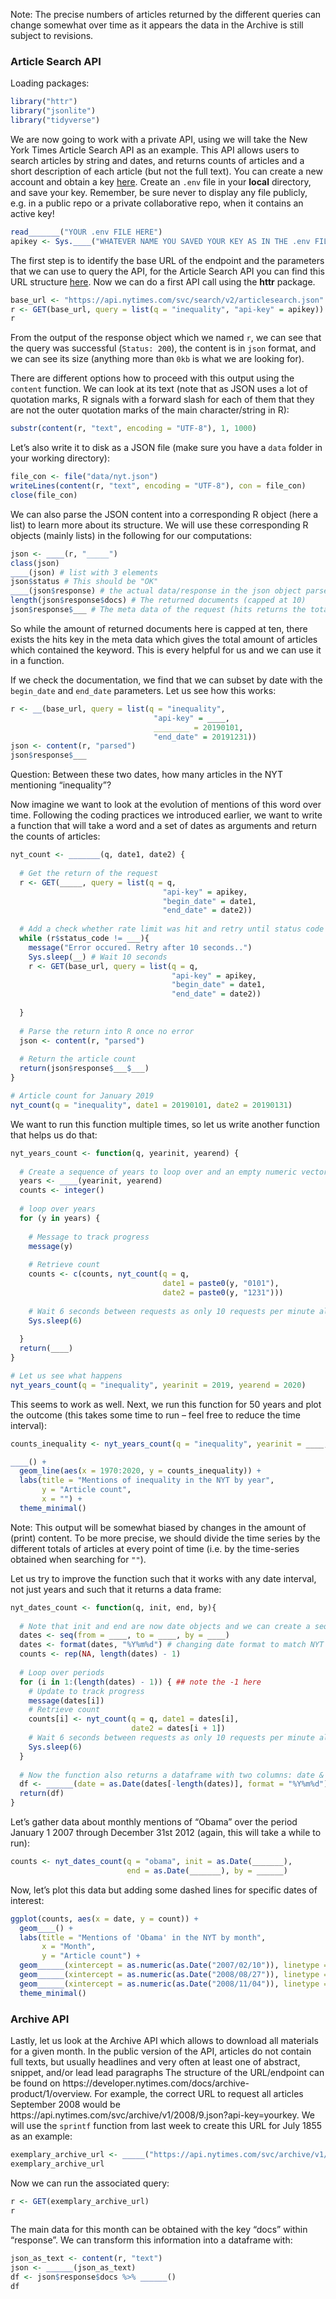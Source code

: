 Note: The precise numbers of articles returned by the different queries can change somewhat over time as it appears the data in the Archive is still subject to revisions.

### Article Search API

Loading packages:

```r
library("httr")
library("jsonlite")
library("tidyverse")
```

We are now going to work with a private API, using  we will take the New York Times Article Search API as an example. This API allows users to search articles by string and dates, and returns counts of articles and a short description of each article (but not the full text). You can create a new account and obtain a key [here](https://developer.nytimes.com/get-started). Create an `.env` file in your **local** directory, and save your key. Remember, be sure never to display any file publicly, e.g. in a public repo or a private collaborative repo, when it contains an active key!

```r
read_______("YOUR .env FILE HERE")
apikey <- Sys.____("WHATEVER NAME YOU SAVED YOUR KEY AS IN THE .env FILE")
```

The first step is to identify the base URL of the endpoint and the parameters that we can use to query the API, for the Article Search API you can find this URL structure [here](https://developer.nytimes.com/docs/articlesearch-product/1/overview). Now we can do a first API call using the **httr** package.

```r
base_url <- "https://api.nytimes.com/svc/search/v2/articlesearch.json"
r <- GET(base_url, query = list(q = "inequality", "api-key" = apikey))
r
```

From the output of the response object which we named `r`, we can see that the query was successful (`Status: 200`), the content is in `json` format, and we can see its size (anything more than `0kb` is what we are looking for).

There are different options how to proceed with this output using the `content` function. We can look at its text (note that as JSON uses a lot of quotation marks, R signals with a forward slash for each of them that they are not the outer quotation marks of the main character/string in R):

```r
substr(content(r, "text", encoding = "UTF-8"), 1, 1000)
```

Let's also write it to disk as a JSON file (make sure you have a `data` folder in your working directory):

```r
file_con <- file("data/nyt.json")
writeLines(content(r, "text", encoding = "UTF-8"), con = file_con)
close(file_con)
```

We can also parse the JSON content into a corresponding R object (here a list) to learn more about its structure. We will use these corresponding R objects (mainly lists) in the following for our computations:

```r
json <- ____(r, "_____")
class(json) 
____(json) # list with 3 elements
json$status # This should be "OK"
____(json$response) # the actual data/response in the json object parsed with httr
length(json$response$docs) # The returned documents (capped at 10)
json$response$___ # The meta data of the request (hits returns the total number of articles)
```

So while the amount of returned documents here is capped at ten, there exists the hits key in the meta data which gives the total amount of articles which contained the keyword. This is every helpful for us and we can use it in a function.

If we check the documentation, we find that we can subset by date with the `begin_date` and `end_date` parameters. Let us see how this works:

```r
r <- __(base_url, query = list(q = "inequality",
                                "api-key" = ____,
                                ________ = 20190101,
                                "end_date" = 20191231))
json <- content(r, "parsed")
json$response$___
```

Question: Between these two dates, how many articles in the NYT mentioning "inequality"? 

Now imagine we want to look at the evolution of mentions of this word over time. Following the coding practices we introduced earlier, we want to write a function that will take a word and a set of dates as arguments and return the counts of articles:

```r
nyt_count <- _______(q, date1, date2) {
  
  # Get the return of the request
  r <- GET(_____, query = list(q = q,
                                  "api-key" = apikey,
                                  "begin_date" = date1,
                                  "end_date" = date2))
  
  # Add a check whether rate limit was hit and retry until status code OK
  while (r$status_code != ___){
    message("Error occured. Retry after 10 seconds..")
    Sys.sleep(__) # Wait 10 seconds
    r <- GET(base_url, query = list(q = q,
                                    "api-key" = apikey,
                                    "begin_date" = date1,
                                    "end_date" = date2))
    
  }
  
  # Parse the return into R once no error
  json <- content(r, "parsed")
  
  # Return the article count
  return(json$response$___$___)
}

# Article count for January 2019
nyt_count(q = "inequality", date1 = 20190101, date2 = 20190131)
```

We want to run this function multiple times, so let us write another function that helps us do that:

```r
nyt_years_count <- function(q, yearinit, yearend) {
  
  # Create a sequence of years to loop over and an empty numeric vector
  years <- ____(yearinit, yearend)
  counts <- integer()
  
  # loop over years
  for (y in years) {
    
    # Message to track progress
    message(y)
    
    # Retrieve count
    counts <- c(counts, nyt_count(q = q,
                                  date1 = paste0(y, "0101"),
                                  date2 = paste0(y, "1231")))
    
    # Wait 6 seconds between requests as only 10 requests per minute allowed
    Sys.sleep(6)
    
  }
  return(____)
}
```

```r
# Let us see what happens
nyt_years_count(q = "inequality", yearinit = 2019, yearend = 2020)
```

This seems to work as well. Next, we run this function for 50 years and plot the outcome (this takes some time to run -- feel free to reduce the time interval):

```r
counts_inequality <- nyt_years_count(q = "inequality", yearinit = ____, yearend = 2020)
```

```r
____() +
  geom_line(aes(x = 1970:2020, y = counts_inequality)) +
  labs(title = "Mentions of inequality in the NYT by year",
       y = "Article count",
       x = "") +
  theme_minimal()
```

Note: This output will be somewhat biased by changes in the amount of (print) content. To be more precise, we should divide the time series by the different totals of articles at every point of time (i.e. by the time-series obtained when searching for `""`). 

Let us try to improve the function such that it works with any date interval, not just years and such that it returns a data frame:

```r
nyt_dates_count <- function(q, init, end, by){
  
  # Note that init and end are now date objects and we can create a sequence with them
  dates <- seq(from = ____, to = ____, by = ____)
  dates <- format(dates, "%Y%m%d") # changing date format to match NYT API date format
  counts <- rep(NA, length(dates) - 1)
  
  # Loop over periods
  for (i in 1:(length(dates) - 1)) { ## note the -1 here
    # Update to track progress
    message(dates[i])
    # Retrieve count
    counts[i] <- nyt_count(q = q, date1 = dates[i],
                           date2 = dates[i + 1])
    # Wait 6 seconds between requests as only 10 requests per minute allowed
    Sys.sleep(6)
  }
  
  # Now the function also returns a dataframe with two columns: date & count
  df <- ______(date = as.Date(dates[-length(dates)], format = "%Y%m%d"), count = counts)
  return(df)
}
```

Let's gather data about monthly mentions of "Obama" over the period January 1 2007 through December 31st 2012 (again, this will take a while to run):

```r
counts <- nyt_dates_count(q = "obama", init = as.Date(_______), 
                          end = as.Date(_______), by = ______)
```

Now, let's plot this data but adding some dashed lines for specific dates of interest:

```r
ggplot(counts, aes(x = date, y = count)) +
  geom____() +
  labs(title = "Mentions of 'Obama' in the NYT by month",
       x = "Month",
       y = "Article count") +
  geom______(xintercept = as.numeric(as.Date("2007/02/10")), linetype = "dashed") +
  geom______(xintercept = as.numeric(as.Date("2008/08/27")), linetype = "dashed", color = "red") +
  geom______(xintercept = as.numeric(as.Date("2008/11/04")), linetype = "dashed", color = "darkred") +
  theme_minimal()
```

### Archive API

Lastly, let us look at the Archive API which allows to download all materials for a given month. In the public version of the API, articles do not contain full texts, but usually headlines and very often at least one of abstract, snippet, and/or lead lead paragraphs The structure of the URL/endpoint can be found on  https://developer.nytimes.com/docs/archive-product/1/overview. For example, the correct URL to request all articles September 2008 would be https://api.nytimes.com/svc/archive/v1/2008/9.json?api-key=yourkey. We will use the `sprintf` function from last week to create this URL for July 1855 as an example:

```r
exemplary_archive_url <- _____("https://api.nytimes.com/svc/archive/v1/%g/%g.json?api-key=%s", 1855, 7, apikey)
exemplary_archive_url
```

Now we can run the associated query:

```r
r <- GET(exemplary_archive_url)
r
```

The main data for this month can be obtained with the key "docs" within "response". We can transform this information into a dataframe with:

```r
json_as_text <- content(r, "text")
json <- ______(json_as_text)
df <- json$response$docs %>% ______()
df
```
